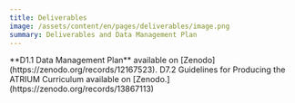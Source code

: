 ```yaml
---
title: Deliverables
image: /assets/content/en/pages/deliverables/image.png
summary: Deliverables and Data Management Plan
---
```

<Thumbnail src="/assets/content/en/pages/deliverables/atrium.jpg">
  **D1.1 Data Management Plan** available on [Zenodo](https://zenodo.org/records/12167523).

  <Thumbnail src="/assets/content/en/pages/deliverables/d7.2-curriculum.png">
    D7.2 Guidelines for Producing the ATRIUM Curriculum available on [Zenodo.](https://zenodo.org/records/13867113)&#x20;
  </Thumbnail>
</Thumbnail>
